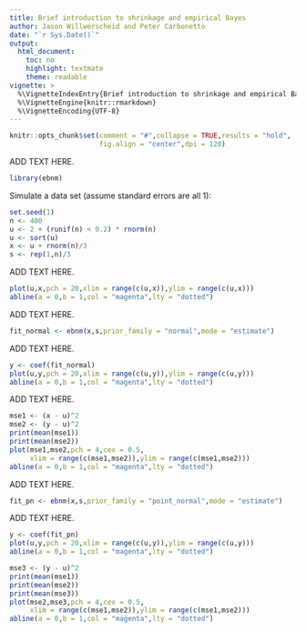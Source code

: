 ```yaml
---
title: Brief introduction to shrinkage and empirical Bayes 
author: Jason Willwerscheid and Peter Carbonetto
date: "`r Sys.Date()`"
output: 
  html_document:
    toc: no
    highlight: textmate
    theme: readable
vignette: >
  %\VignetteIndexEntry{Brief introduction to shrinkage and empirical Bayes }
  %\VignetteEngine{knitr::rmarkdown}
  %\VignetteEncoding{UTF-8}
---
```


```r
knitr::opts_chunk$set(comment = "#",collapse = TRUE,results = "hold",
                      fig.align = "center",dpi = 120)
```

ADD TEXT HERE.

```r
library(ebnm)
```

Simulate a data set (assume standard errors are all 1):

```r
set.seed(1)
n <- 400
u <- 2 + (runif(n) < 0.2) * rnorm(n)
u <- sort(u)
x <- u + rnorm(n)/3
s <- rep(1,n)/3
```

ADD TEXT HERE.

```r
plot(u,x,pch = 20,xlim = range(c(u,x)),ylim = range(c(u,x)))
abline(a = 0,b = 1,col = "magenta",lty = "dotted")
```

ADD TEXT HERE.

```r
fit_normal <- ebnm(x,s,prior_family = "normal",mode = "estimate")
```

ADD TEXT HERE.

```r
y <- coef(fit_normal)
plot(u,y,pch = 20,xlim = range(c(u,y)),ylim = range(c(u,y)))
abline(a = 0,b = 1,col = "magenta",lty = "dotted")
```

ADD TEXT HERE.

```r
mse1 <- (x - u)^2
mse2 <- (y - u)^2
print(mean(mse1))
print(mean(mse2))
plot(mse1,mse2,pch = 4,cex = 0.5,
     xlim = range(c(mse1,mse2)),ylim = range(c(mse1,mse2)))
abline(a = 0,b = 1,col = "magenta",lty = "dotted")
```

ADD TEXT HERE.

```r
fit_pn <- ebnm(x,s,prior_family = "point_normal",mode = "estimate")
```

ADD TEXT HERE.

```r
y <- coef(fit_pn)
plot(u,y,pch = 20,xlim = range(c(u,y)),ylim = range(c(u,y)))
abline(a = 0,b = 1,col = "magenta",lty = "dotted")
```

```r
mse3 <- (y - u)^2
print(mean(mse1))
print(mean(mse2))
print(mean(mse3))
plot(mse2,mse3,pch = 4,cex = 0.5,
     xlim = range(c(mse1,mse2)),ylim = range(c(mse1,mse2)))
abline(a = 0,b = 1,col = "magenta",lty = "dotted")
```
